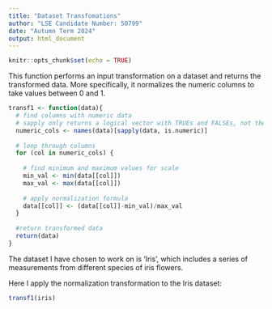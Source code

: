 ```yaml
---
title: "Dataset Transfomations"
author: "LSE Candidate Number: 50799"
date: "Autumn Term 2024"
output: html_document
---
```


```r
knitr::opts_chunk$set(echo = TRUE)
```

This function performs an input transformation on a dataset and returns the transformed data.
More specifically, it normalizes the numeric columns to take values between 0 and 1.
```r
transf1 <- function(data){
  # find columns with numeric data
  # sapply only returns a logical vector with TRUEs and FALSEs, not the column names
  numeric_cols <- names(data)[sapply(data, is.numeric)]
  
  # loop through columns
  for (col in numeric_cols) {
    
    # find minimum and maximum values for scale
    min_val <- min(data[[col]])
    max_val <- max(data[[col]])
    
    # apply normalization formula
    data[[col]] <- (data[[col]]-min_val)/max_val
  }
  
  #return transformed data
  return(data)
}
```

The dataset I have chosen to work on is 'Iris', which includes a series of measurements from different species of iris flowers.

Here I apply the normalization transformation to the Iris dataset:
```r
transf1(iris)
```

